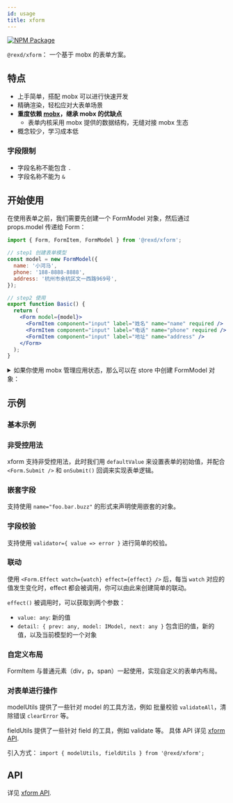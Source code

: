 ```yaml
---
id: usage
title: xform
---
```



[![NPM Package](https://img.shields.io/npm/v/@rexd/xform.svg?style=flat-square)](https://www.npmjs.org/package/@rexd/xform)

`@rexd/xform`： 一个基于 mobx 的表单方案。

## 特点

- 上手简单，搭配 mobx 可以进行快速开发
- 精确渲染，轻松应对大表单场景
- **重度依赖 [mobx](https://mobx.js.org/)，继承 mobx 的优缺点**
  - 表单内核采用 mobx 提供的数据结构，无缝对接 mobx 生态
- 概念较少，学习成本低

### 字段限制

- 字段名称不能包含 `.`
- 字段名称不能为 `&`

## 开始使用

在使用表单之前，我们需要先创建一个 FormModel 对象，然后通过 props.model 传递给 Form：

```jsx
import { Form, FormItem, FormModel } from '@rexd/xform';

// step1 创建表单模型
const model = new FormModel({
  name: '小河马',
  phone: '188-8888-8888',
  address: '杭州市余杭区文一西路969号',
});

// step2 使用
export function Basic() {
  return (
    <Form model={model}>
      <FormItem component="input" label="姓名" name="name" required />
      <FormItem component="input" label="电话" name="phone" required />
      <FormItem component="input" label="地址" name="address" />
    </Form>
  );
}
```

<details>

<summary>如果你使用 mobx 管理应用状态，那么可以在 store 中创建 FormModel 对象：</summary>

```jsx
import { observable, computed, makeObservable } from 'mobx';
import { FormModel } from '@rexd/xform';

class Store {
  @observable
  formModel = new FormModel({
    name: '小河马',
    phone: '188-8888-8888',
    address: '杭州市余杭区文一西路969号',
  });

  @computed
  get formValues() {
    return formModel.values;
  }

  constructor() {
    makeObservable(this);
  }
}
```

</details>

## 示例

### 基本示例

<Story fn={basicExamples.Basic} />

### 非受控用法

xform 支持非受控用法，此时我们用 `defaultValue` 来设置表单的初始值，并配合 `<Form.Submit />` 和 `onSubmit()` 回调来实现表单逻辑。

<Story fn={basicExamples.BasicUncontrolled} />

### 嵌套字段

支持使用 `name="foo.bar.buzz"` 的形式来声明使用嵌套的对象。

<Story fn={basicExamples.NestedField} />

### 字段校验

支持使用 `validator={ value => error }` 进行简单的校验。

<Story fn={basicExamples.Validation} />

### 联动

使用 `<Form.Effect watch={watch} effect={effect} />` 后，每当 `watch` 对应的值发生变化时，effect 都会被调用，你可以由此来创建简单的联动。

`effect()` 被调用时，可以获取到两个参数：

- `value: any`: 新的值
- `detail: { prev: any, model: IModel, next: any }` 包含旧的值，新的值，以及当前模型的一个对象

<Story fn={basicExamples.BasicEffect} />

### 自定义布局

FormItem 与普通元素（div，p，span）一起使用，实现自定义的表单内布局。

<Story fn={basicExamples.InnerLayout} />

### 对表单进行操作

modelUtils 提供了一些针对 model 的工具方法，例如 批量校验 `validateAll`，清除错误 `clearError` 等。

fieldUtils 提供了一些针对 field 的工具，例如 validate 等。 具体 API 详见 [xform API](api).

引入方式： `import { modelUtils, fieldUtils } from '@rexd/xform';`

<Story fn={basicExamples.WithActions} />

## API

详见 [xform API](api).

